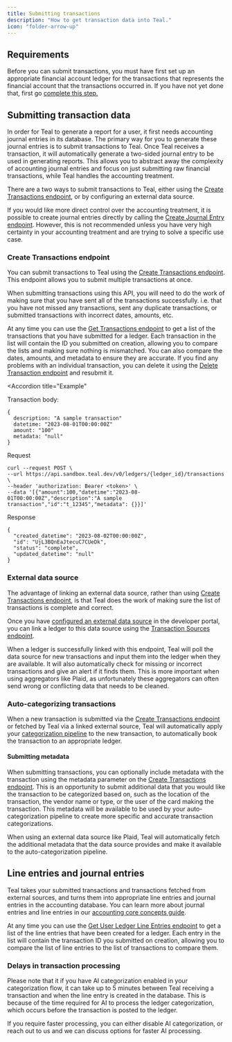 ```yaml
---
title: Submitting transactions
description: "How to get transaction data into Teal."
icon: "folder-arrow-up"
---
```


## Requirements

Before you can submit transactions, you must have first set up an appropriate financial account ledger for the transactions that represents the financial account that the transactions occurred in. If you have not yet done that, first go [complete this step.](/transactions/create_ledger)

## Submitting transaction data

In order for Teal to generate a report for a user, it first needs accounting journal entries in its database. The primary way for you to generate these journal entries is to submit transactions to Teal. Once Teal receives a transaction, it will automatically generate a two-sided journal entry to be used in generating reports. This allows you to abstract away the complexity of accounting journal entries and focus on just submitting raw financial transactions, while Teal handles the accounting treatment.

There are a two ways to submit transactions to Teal, either using the [Create Transactions endpoint](/api-reference/transactions/create_transactions), or by configuring an external data source.

If you would like more direct control over the accounting treatment, it is possible to create journal entries directly by calling the [Create Journal Entry endpoint](/api-reference/journal_entries/create_journal_entry). However, this is not recommended unless you have very high certainty in your accounting treatment and are trying to solve a specific use case.

### Create Transactions endpoint

You can submit transactions to Teal using the [Create Transactions endpoint](/api-reference/transactions/create_transactions). 
This endpoint allows you to submit multiple transactions at once.

When submitting transactions using this API, you will need to do the work of making sure that you have 
sent all of the transactions successfully. i.e. that you have not missed any transactions, sent any 
duplicate transactions, or submitted transactions with incorrect dates, amounts, etc.

At any time you can use the [Get Transactions endpoint](/api-reference/transactions/get_transactions) to get a list 
of the transactions that you have submitted for a ledger. Each transaction in the list will contain the 
ID you submitted on creation, allowing you to compare the lists and making sure nothing is mismatched. 
You can also compare the dates, amounts, and metadata to ensure they are accurate. If you find any problems 
with an individual transaction, you can delete it using the [Delete Transaction endpoint](/api-reference/transactions/delete_transaction) 
and resubmit it.

<Accordion 
title="Example"
>
Transaction body:
```
{
  description: "A sample transaction"
  datetime: "2023-08-01T00:00:00Z"
  amount: "100"
  metadata: "null"
}
```

Request
``` Shell
curl --request POST \
--url https://api.sandbox.teal.dev/v0/ledgers/{ledger_id}/transactions \
--header 'authorization: Bearer <token>' \
--data '[{"amount":100,"datetime":"2023-08-01T00:00:00Z","description":"A sample transaction","id":"t_12345","metadata": {}}]'
```

Response
``` 
{
  "created_datetime": "2023-08-02T00:00:00Z",
  "id": "UjL3BQnEaJtecuC7CUeDk",
  "status": "complete",
  "updated_datetime": "null"
}
```
</Accordion>

### External data source

The advantage of linking an external data source, rather than using [Create Transactions endpoint](/api-reference/transactions/create_transactions), is that Teal does the work of making sure the list of transactions is complete and correct.

Once you have [configured an external data source](/configuration/data_sources_config) in the developer portal, you can link a ledger to this data source using the [Transaction Sources endpoint](/api-reference/transaction_sources/).

When a ledger is successfully linked with this endpoint, Teal will poll the data source for new transactions and input them into the ledger when they are available. It will also automatically check for missing or incorrect transactions and give an alert if it finds them. This is more important when using aggregators like Plaid, as unfortunately these aggregators can often send wrong or conflicting data that needs to be cleaned.

### Auto-categorizing transactions

When a new transaction is submitted via the [Create Transactions endpoint](/api-reference/transactions/create_transactions) or fetched by Teal via a linked external source, Teal will automatically apply your [categorization pipeline](/configuration/categorization_config) to the new transaction, to automatically book the transaction to an appropriate ledger.

#### Submitting metadata

When submitting transactions, you can optionally include metadata with the transaction using the metadata parameter on the [Create Transactions endpoint](/api-reference/transactions/create_transactions). This is an opportunity to submit additional data that you would like the transaction to be categorized based on, such as the location of the transaction, the vendor name or type, or the user of the card making the transaction. This metadata will be available to be used by your auto-categorization pipeline to create more specific and accurate transaction categorizations.

When using an external data source like Plaid, Teal will automatically fetch the additional metadata that the data source provides and make it available to the auto-categorization pipeline.

## Line entries and journal entries

Teal takes your submitted transactions and transactions fetched from external sources, and turns them into appropriate line entries and journal entries in the accounting database. You can learn more about journal entries and line entries in our [accounting core concepts guide](/accounting/core_concepts).

At any time you can use the [Get User Ledger Line Entries endpoint](api-reference/line_entries/get_user_ledger_line_entries) to get a list of the line entries that have been created for a ledger. Each entry in the list will contain the transaction ID you submitted on creation, allowing you to compare the list of line entries to the list of transactions to compare them. 

### Delays in transaction processing

Please note that it if you have AI categorization enabled in your categorization flow, it can take up to 5 minutes between Teal receiving a transaction and when the line entry is created in the database. This is because of the time required for AI to process the ledger categorization, which occurs before the transaction is posted to the ledger.

If you require faster processing, you can either disable AI categorization, or reach out to us and we can discuss options for faster AI processing.
